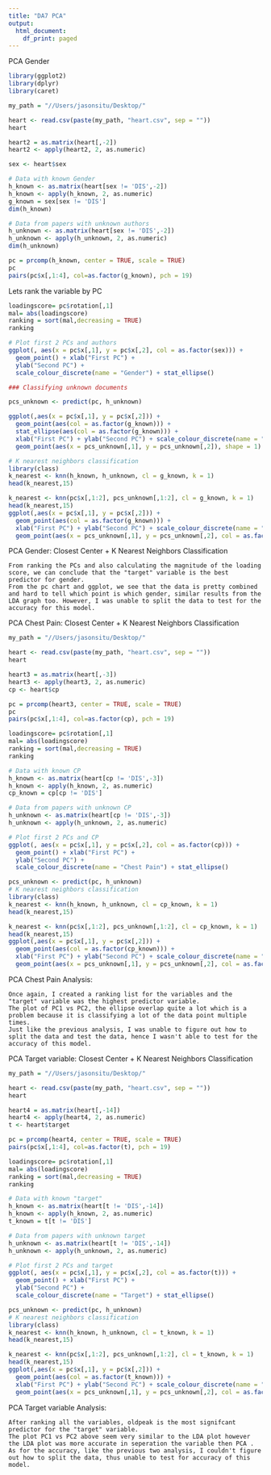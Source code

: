 ```yaml
---
title: "DA7 PCA"
output:
  html_document:
    df_print: paged
---
```

PCA Gender
```r
library(ggplot2)
library(dplyr)
library(caret)
```
```r
my_path = "//Users/jasonsitu/Desktop/"

heart <- read.csv(paste(my_path, "heart.csv", sep = ""))
heart
```
```r
heart2 = as.matrix(heart[,-2])
heart2 <- apply(heart2, 2, as.numeric)

sex <- heart$sex
```
```r
# Data with known Gender
h_known <- as.matrix(heart[sex != 'DIS',-2])
h_known <- apply(h_known, 2, as.numeric)
g_known = sex[sex != 'DIS']
dim(h_known)

```
```r
# Data from papers with unknown authors
h_unknown <- as.matrix(heart[sex != 'DIS',-2])
h_unknown <- apply(h_unknown, 2, as.numeric)
dim(h_unknown)

```
```r
pc = prcomp(h_known, center = TRUE, scale = TRUE)
pc
pairs(pc$x[,1:4], col=as.factor(g_known), pch = 19)
```

Lets rank the variable by PC
```r
loadingscore= pc$rotation[,1]
mal= abs(loadingscore)
ranking = sort(mal,decreasing = TRUE)
ranking
```

```r
# Plot first 2 PCs and authors
ggplot(, aes(x = pc$x[,1], y = pc$x[,2], col = as.factor(sex))) + 
  geom_point() + xlab("First PC") + 
  ylab("Second PC") + 
  scale_colour_discrete(name = "Gender") + stat_ellipse()
```
```r
### Classifying unknown documents

pcs_unknown <- predict(pc, h_unknown)

ggplot(,aes(x = pc$x[,1], y = pc$x[,2])) + 
  geom_point(aes(col = as.factor(g_known))) + 
  stat_ellipse(aes(col = as.factor(g_known))) +
  xlab("First PC") + ylab("Second PC") + scale_colour_discrete(name = "Gender") +
  geom_point(aes(x = pcs_unknown[,1], y = pcs_unknown[,2]), shape = 1)
```

```r
# K nearest neighbors classification
library(class)
k_nearest <- knn(h_known, h_unknown, cl = g_known, k = 1)
head(k_nearest,15)

k_nearest <- knn(pc$x[,1:2], pcs_unknown[,1:2], cl = g_known, k = 1)
head(k_nearest,15)
ggplot(,aes(x = pc$x[,1], y = pc$x[,2])) + 
  geom_point(aes(col = as.factor(g_known))) + 
  xlab("First PC") + ylab("Second PC") + scale_colour_discrete(name = "Gender") +
  geom_point(aes(x = pcs_unknown[,1], y = pcs_unknown[,2], col = as.factor(k_nearest)), shape = 15, size = 2)
```

PCA Gender: Closest Center + K Nearest Neighbors Classification
```
From ranking the PCs and also calculating the magnitude of the loading score, we can conclude that the "target" variable is the best predictor for gender.
From the pc chart and ggplot, we see that the data is pretty combined and hard to tell which point is which gender, similar results from the LDA graph too. However, I was unable to split the data to test for the accuracy for this model.
```

PCA Chest Pain: Closest Center + K Nearest Neighbors Classification
```r
my_path = "//Users/jasonsitu/Desktop/"

heart <- read.csv(paste(my_path, "heart.csv", sep = ""))
heart
```
```r
heart3 = as.matrix(heart[,-3])
heart3 <- apply(heart3, 2, as.numeric)
cp <- heart$cp
```
```r
pc = prcomp(heart3, center = TRUE, scale = TRUE)
pc
pairs(pc$x[,1:4], col=as.factor(cp), pch = 19)

```
```r
loadingscore= pc$rotation[,1]
mal= abs(loadingscore)
ranking = sort(mal,decreasing = TRUE)
ranking
```
```r
# Data with known CP
h_known <- as.matrix(heart[cp != 'DIS',-3])
h_known <- apply(h_known, 2, as.numeric)
cp_known = cp[cp != 'DIS']
```
```r
# Data from papers with unknown CP
h_unknown <- as.matrix(heart[cp != 'DIS',-3])
h_unknown <- apply(h_unknown, 2, as.numeric)

```
```r
# Plot first 2 PCs and CP
ggplot(, aes(x = pc$x[,1], y = pc$x[,2], col = as.factor(cp))) + 
  geom_point() + xlab("First PC") + 
  ylab("Second PC") + 
  scale_colour_discrete(name = "Chest Pain") + stat_ellipse()
```
```r
pcs_unknown <- predict(pc, h_unknown)
# K nearest neighbors classification
library(class)
k_nearest <- knn(h_known, h_unknown, cl = cp_known, k = 1)
head(k_nearest,15)

k_nearest <- knn(pc$x[,1:2], pcs_unknown[,1:2], cl = cp_known, k = 1)
head(k_nearest,15)
ggplot(,aes(x = pc$x[,1], y = pc$x[,2])) + 
  geom_point(aes(col = as.factor(cp_known))) + 
  xlab("First PC") + ylab("Second PC") + scale_colour_discrete(name = "Chest Pain") +
  geom_point(aes(x = pcs_unknown[,1], y = pcs_unknown[,2], col = as.factor(k_nearest)), shape = 15, size = 2)
```

PCA Chest Pain Analysis:
```
Once again, I created a ranking list for the variables and the "target" variable was the highest predictor variable.
The plot of PC1 vs PC2, the ellipse overlap quite a lot which is a problem because it is classifying a lot of the data point multiple times. 
Just like the previous analysis, I was unable to figure out how to split the data and test the data, hence I wasn't able to test for the accuracy of this model. 
```

PCA Target variable: Closest Center + K Nearest Neighbors Classification
```r
my_path = "//Users/jasonsitu/Desktop/"

heart <- read.csv(paste(my_path, "heart.csv", sep = ""))
heart
```
```r
heart4 = as.matrix(heart[,-14])
heart4 <- apply(heart4, 2, as.numeric)
t <- heart$target

```
```r
pc = prcomp(heart4, center = TRUE, scale = TRUE)
pairs(pc$x[,1:4], col=as.factor(t), pch = 19)

```
```r
loadingscore= pc$rotation[,1]
mal= abs(loadingscore)
ranking = sort(mal,decreasing = TRUE)
ranking
```
```r
# Data with known "target"
h_known <- as.matrix(heart[t != 'DIS',-14])
h_known <- apply(h_known, 2, as.numeric)
t_known = t[t != 'DIS']

```
```r
# Data from papers with unknown target
h_unknown <- as.matrix(heart[t != 'DIS',-14])
h_unknown <- apply(h_unknown, 2, as.numeric)

```
```r
# Plot first 2 PCs and target
ggplot(, aes(x = pc$x[,1], y = pc$x[,2], col = as.factor(t))) + 
  geom_point() + xlab("First PC") + 
  ylab("Second PC") + 
  scale_colour_discrete(name = "Target") + stat_ellipse()
```
```r
pcs_unknown <- predict(pc, h_unknown)
# K nearest neighbors classification
library(class)
k_nearest <- knn(h_known, h_unknown, cl = t_known, k = 1)
head(k_nearest,15)

k_nearest <- knn(pc$x[,1:2], pcs_unknown[,1:2], cl = t_known, k = 1)
head(k_nearest,15)
ggplot(,aes(x = pc$x[,1], y = pc$x[,2])) + 
  geom_point(aes(col = as.factor(t_known))) + 
  xlab("First PC") + ylab("Second PC") + scale_colour_discrete(name = "Target") +
  geom_point(aes(x = pcs_unknown[,1], y = pcs_unknown[,2], col = as.factor(k_nearest)), shape = 15, size = 2)
```


PCA Target variable Analysis:
```
After ranking all the variables, oldpeak is the most signifcant predictor for the "target" variable.
The plot PC1 vs PC2 above seem very similar to the LDA plot however the LDA plot was more accurate in seperation the variable then PCA .
As for the accuracy, like the previous two analysis, I couldn't figure out how to split the data, thus unable to test for accuracy of this model. 
```